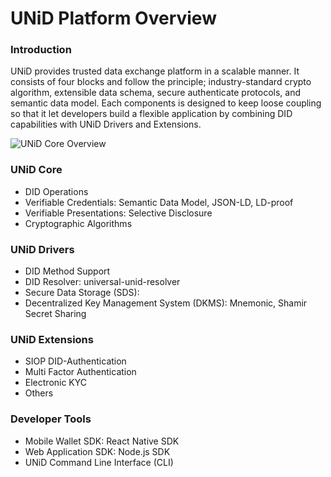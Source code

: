 # UNiD Platform Overview

### Introduction

UNiD provides trusted data exchange platform in a scalable manner. It consists of four blocks and follow the principle; industry-standard crypto algorithm, extensible data schema, secure authenticate protocols, and semantic data model. Each components is designed to keep loose coupling so that it let developers build a flexible application by combining DID capabilities with UNiD Drivers and Extensions.

![UNiD Core Overview](../assets/unid-core.png)

### UNiD Core

- DID Operations
- Verifiable Credentials: Semantic Data Model, JSON-LD, LD-proof
- Verifiable Presentations: Selective Disclosure
- Cryptographic Algorithms

### UNiD Drivers

- DID Method Support
- DID Resolver: universal-unid-resolver
- Secure Data Storage (SDS):
- Decentralized Key Management System (DKMS): Mnemonic, Shamir Secret Sharing

### UNiD Extensions

- SIOP DID-Authentication
- Multi Factor Authentication
- Electronic KYC
- Others

### Developer Tools

- Mobile Wallet SDK: React Native SDK
- Web Application SDK: Node.js SDK
- UNiD Command Line Interface (CLI)
